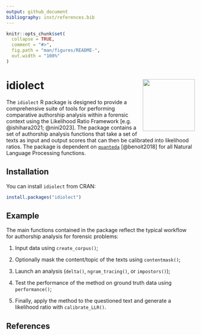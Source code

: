 ```yaml
---
output: github_document
bibliography: inst/references.bib
---
```


<!-- README.md is generated from README.Rmd. Please edit that file -->

```r
knitr::opts_chunk$set(
  collapse = TRUE,
  comment = "#>",
  fig.path = "man/figures/README-",
  out.width = "100%"
)
```

# idiolect <img src="man/figures/logo.png" align="right" height="139"/>

<!-- badges: start -->

<!-- badges: end -->

The `idiolect` R package is designed to provide a comprehensive suite of tools for performing comparative authorship analysis within a forensic context using the Likelihood Ratio Framework [e.g. @ishihara2021; @nini2023]. The package contains a set of authorship analysis functions that take a set of texts as input and output scores that can then be calibrated into likelihood ratios. The package is dependent on [`quanteda`](https://quanteda.io) [@benoit2018] for all Natural Language Processing functions.

## Installation

You can install `idiolect` from CRAN:

``` r
install.packages("idiolect")
```

## Example

The main functions contained in the package reflect the typical workflow for authorship analysis for forensic problems:

1.  Input data using `create_corpus()`;

2.  Optionally mask the content/topic of the texts using `contentmask()`;

3.  Launch an analysis (`delta()`, `ngram_tracing()`, or `impostors()`);

4.  Test the performance of the method on ground truth data using `performance()`;

5.  Finally, apply the method to the questioned text and generate a likelihood ratio with `calibrate_LLR()`.

## References

